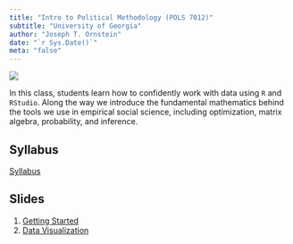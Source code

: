 ```yaml
---
title: "Intro to Political Methodology (POLS 7012)"
subtitle: "University of Georgia"
author: "Joseph T. Ornstein"
date: "`r Sys.Date()`"
meta: "false"
---
```


[![](syllabus/img/certainty.png)](https://xkcd.com/263/)

In this class, students learn how to confidently work with data using `R` and `RStudio`. Along the way we introduce the fundamental mathematics behind the tools we use in empirical social science, including optimization, matrix algebra, probability, and inference. 

## Syllabus

[Syllabus](syllabus/POLS-7012-syllabus.pdf)

## Slides

1. [Getting Started](slides/01-Getting-Started/01-Getting-Started.html)
2. [Data Visualization](slides/02-Data-Visualization/02-Data-Visualization.html)